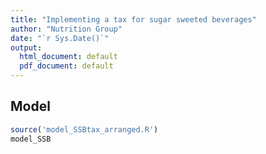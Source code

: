 ```yaml
---
title: "Implementing a tax for sugar sweeted beverages"
author: "Nutrition Group"
date: "`r Sys.Date()`"
output:
  html_document: default
  pdf_document: default
---
```

## Model
```r

source('model_SSBtax_arranged.R')
model_SSB
```

